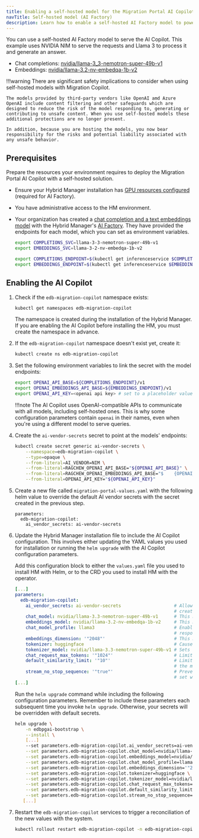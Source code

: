 ```yaml
---
title: Enabling a self-hosted model for the Migration Portal AI Copilot
navTitle: Self-hosted model (AI Factory)
description: Learn how to enable a self-hosted AI Factory model to power the Migration Portal AI Copilot.
---
```


You can use a self-hosted AI Factory model to serve the AI Copilot. This example uses NVIDIA NIM to serve the requests and Llama 3 to process it and generate an answer.

- Chat completions: [nvidia/llama-3_3-nemotron-super-49b-v1](https://build.nvidia.com/nvidia/llama-3_3-nemotron-super-49b-v1)
- Embeddings: [nvidia/llama-3.2-nv-embedqa-1b-v2](https://build.nvidia.com/nvidia/llama-3_2-nv-embedqa-1b-v2)

!!!warning 
    There are significant safety implications to consider when using self-hosted models with Migration Copilot.
   
    The models provided by third-party vendors like OpenAI amd Azure OpenAI include content filtering and other safeguards which are designed to reduce the risk of the model responding to, generating or contributing to unsafe content. When you use self-hosted models these additional protections are no longer present.

    In addition, because you are hosting the models, you now bear responsibility for the risks and potential liability associated with any unsafe behavior.

## Prerequisites

Prepare the resources your environment requires to deploy the Migration Portal AI Copilot with a self-hosted solution.

-   Ensure your Hybrid Manager installation has [GPU resources configured](/edb-postgres-ai/1.3/hybrid-manager/ai-factory/learn/how-to/setup-gpu/) (required for AI Factory).

-   You have administrative access to the HM environment.

-   Your organization has created a [chat completion and a text embeddings model](/edb-postgres-ai/1.3/ai-factory/pipeline/models/using-with/using-nvidia-nim/using-nim-in-your-environment/) with the Hybrid Manager's [AI Factory](/edb-postgres-ai/1.3/ai-factory/model/deployment/#where-to-start). They have provided the endpoints for each model, which you can set as environment variables.

    ```bash
    export COMPLETIONS_SVC=llama-3-3-nemotron-super-49b-v1
    export EMBEDDINGS_SVC=llama-3-2-nv-embedqa-1b-v2
    
    export COMPLETIONS_ENDPOINT=$(kubectl get inferenceservice $COMPLETIONS_SVC -o     jsonpath='{.status.url}')
    export EMBEDDINGS_ENDPOINT=$(kubectl get inferenceservice $EMBEDDINGS_SVC -o     jsonpath='{.status.url}')
    ```

## Enabling the AI Copilot

1.  Check if the `edb-migration-copilot` namespace exists:

    ```bash
    kubectl get namespaces edb-migration-copilot
    ```

    The namespace is created during the installation of the Hybrid Manager. If you are enabling the AI Copilot before installing the HM, you must create the namespace in advance.

1.  If the `edb-migration-copilot` namespace doesn't exist yet, create it:

    ```bash
    kubectl create ns edb-migration-copilot
    ```

1.  Set the following environment variables to link the secret with the model endpoints:

    ```bash
    export OPENAI_API_BASE=${COMPLETIONS_ENDPOINT}/v1
    export OPENAI_EMBEDDINGS_API_BASE=${EMBEDDINGS_ENDPOINT}/v1
    export OPENAI_API_KEY=<openai api key> # set to a placeholder value like `noop` if models are deployed in a way that no key is required
    ```

    !!!note
        The AI Copilot uses OpenAI-compatible APIs to communicate with all models, including self-hosted ones. This is why some configuration parameters contain `openai` in their names, even when you're using a different model to serve queries.

1.  Create the `ai-vendor-secrets` secret to point at the models' endpoints:

    ```bash
    kubectl create secret generic ai-vendor-secrets \
        --namespace=edb-migration-copilot \
        --type=opaque \
        --from-literal=AI_VENDOR=NIM \
        --from-literal=RAGCHEW_OPENAI_API_BASE="${OPENAI_API_BASE}" \
        --from-literal=RAGCHEW_OPENAI_EMBEDDINGS_API_BASE="$    {OPENAI_EMBEDDINGS_API_BASE}" \
        --from-literal=OPENAI_API_KEY="${OPENAI_API_KEY}"
    ```

1.  Create a new file called `migration-portal-values.yaml` with the following helm value to override the default AI vendor secrets with the secret created in the previous step.

    ```
    parameters:
      edb-migration-copilot:
        ai_vendor_secrets: ai-vendor-secrets
    ```

1.  Update the Hybrid Manager installation file to include the AI Copilot configuration. This involves either updating the YAML values you used for installation or running the `helm upgrade` with the AI Copilot configuration parameters.

    <TabContainer syncKey="installation_config">
    <Tab title="Helm or operator install">
    
    Add this configuration block to either the `values.yaml` file you used to install HM with Helm, or to     the CRD you used to install HM with the operator.
    
    ```yaml
    [...]
    parameters:
      edb-migration-copilot:
        ai_vendor_secrets: ai-vendor-secrets                    # Allows the default AI vendor secrets to     be overridden by the secret
                                                                # created above. This *must* match the     name of the above secret.
        chat_model: nvidia/llama-3.3-nemotron-super-49b-v1      # This must match the model name as     listed by `${COMPLETIONS_ENDPOINT}/v1/models`.
        embeddings_model: nvidia/llama-3.2-nv-embedqa-1b-v2     # This must match the model name as     listed by `${EMBEDDINGS_ENDPOINT}/v1/models`.
        chat_model_profile: llama3                              # Enables prompt rules and other     parameters which can help improve the quality of
                                                                # responses from chat completion models     of the llama3 family.
        embeddings_dimension: '"2048"'                          # This must match the size of the vectors     generated by the embeddings model.
        tokenizer: huggingface                                  # Causes tokenizers from the Hugging Face     Transformers library to be used for token counting.
        tokenizer_model: nvidia/llama-3.3-nemotron-super-49b-v1 # Sets the specific tokenizer to use,     ensuring it corresponds to a pretrained model on Hugging Face Hub.
        chat_request_max_tokens: '"1024"'                       # Limits the total number of requested     tokens to prevent excessively-verbose responses.
        default_similarity_limit: '"10"'                        # Limits the number of contextual chunks     included in queries to prevent overwhelming
                                                                # the model with input.
        stream_no_stop_sequence: '"true"'                       # Prevents OpenAI-specific stop sequences     being sent to the model. This should always be
                                                                # set when using NIM models in order to     avoid duplicated final chunks in response     streams.
    [...]
    ```
    
    </Tab>
    
    <Tab title="Helm upgrade">
    
    Run the `helm upgrade` command while including the following configuration parameters. Remember to include these parameters each subsequent time you invoke `helm upgrade`. Otherwise, your secrets will be overridden with default secrets.
    
    ```bash
    helm upgrade \
        -n edbpgai-bootstrap \
        --install \
        [...]
        --set parameters.edb-migration-copilot.ai_vendor_secrets=ai-vendor-secrets \
        --set parameters.edb-migration-copilot.chat_model=nvidia/llama-3.3-nemotron-super-49b-v1 \
        --set parameters.edb-migration-copilot.embeddings_model=nvidia/llama-3.2-nv-embedqa-1b-v2 \
        --set parameters.edb-migration-copilot.chat_model_profile=llama3 \
        --set parameters.edb-migration-copilot.embeddings_dimension='"2048"' \
        --set parameters.edb-migration-copilot.tokenizer=huggingface \
        --set parameters.edb-migration-copilot.tokenizer_model=nvidia/llama-3.3-nemotron-super-49b-v1 \
        --set parameters.edb-migration-copilot.chat_request_max_tokens='"1024"' \
        --set parameters.edb-migration-copilot.default_similarity_limit='"10"' \
        --set parameters.edb-migration-copilot.stream_no_stop_sequence='"true"' \
       [...]
    ```
    
    </Tab>
    </TabContainer>

1.  Restart the `edb-migration-copilot` services to trigger a reconciliation of the new values with the system.

    ```bash
    kubectl rollout restart edb-migration-copilot -n edb-migration-copilot
    ```
